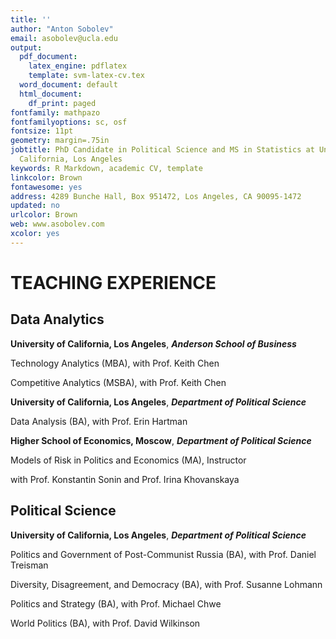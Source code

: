 ```yaml
---
title: ''
author: "Anton Sobolev"
email: asobolev@ucla.edu
output:
  pdf_document:
    latex_engine: pdflatex
    template: svm-latex-cv.tex
  word_document: default
  html_document:
    df_print: paged
fontfamily: mathpazo
fontfamilyoptions: sc, osf
fontsize: 11pt
geometry: margin=.75in
jobtitle: PhD Candidate in Political Science and MS in Statistics at University of
  California, Los Angeles
keywords: R Markdown, academic CV, template
linkcolor: Brown
fontawesome: yes
address: 4289 Bunche Hall, Box 951472, Los Angeles, CA 90095-1472
updated: no
urlcolor: Brown
web: www.asobolev.com
xcolor: yes
---
```


# TEACHING EXPERIENCE

## Data Analytics

**University of California, Los Angeles**, ***Anderson School of Business***

\hskip 1cm Technology Analytics (MBA), with Prof. Keith Chen

\hskip 1cm Competitive Analytics (MSBA), with Prof. Keith Chen

**University of California, Los Angeles**, ***Department of Political Science***

\hskip 1cm Data Analysis (BA), with Prof. Erin Hartman

**Higher School of Economics, Moscow**, ***Department of Political Science***

\hskip 1cm Models of Risk in Politics and Economics (MA), Instructor

\hskip 1cm \hskip 1cm with Prof. Konstantin Sonin and Prof. Irina Khovanskaya 

## Political Science

**University of California, Los Angeles**, ***Department of Political Science***

\hskip 1cm Politics and Government of Post-Communist Russia (BA), with Prof. Daniel Treisman

\hskip 1cm Diversity, Disagreement, and Democracy (BA), with Prof. Susanne Lohmann

\hskip 1cm Politics and Strategy (BA), with Prof. Michael Chwe

\hskip 1cm World Politics (BA), with Prof. David Wilkinson


